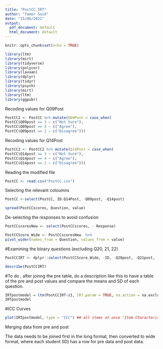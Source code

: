 ```yaml
---
title: "PostCC_IRT"
author: "Tamer Said"
date: "15/06/2021"
output:
  pdf_document: default
  html_document: default
---
```


```r
knitr::opts_chunk$set(echo = TRUE)
```

```r
library(ltm)
library(mirt)
library(tidyverse)
library(polycor)
library(lavaan)
library(dplyr) 
library(tidyr)
library(psych)
library(mirt)
library(ltm)
library(ggpubr)
```

Recoding values for Q09Post 

```r
PostCC2 <- PostCC %>% mutate(Q09Post = case_when(
PostCC$Q09post == 3 ~ c("Not Sure"),
PostCC$Q09post == 4 ~ c("Agree"),
PostCC$Q09post == 2 ~ c("Disagree")))
```

Recoding values for Q14Post 
```r
PostCC2 <- PostCC2 %>% mutate(Q14Post = case_when(
PostCC$Q14post == 3 ~ c("Not Sure"),
PostCC$Q14post == 4 ~ c("Agree"),
PostCC$Q14post == 2 ~ c("Disagree")))
```

Reading the modified file
```r
PostCC <- read.csv("PostCC.csv")
```

Selecting the relevant coloumns 

```r
PostCC <-select(PostCC, ID:Q14Post, -Q09post, -Q14post)
```

```r
spread(PostCCscores, Question, value)
```
De-selecting the responses to avoid confusion

```r
PostCCscoresNew <- select(PostCCscores, - Response)
```

```r
PostCCScore_Wide <- PostCCscoresNew  %>%
pivot_wider(names_from = Question, values_from = value)
```



#Examining the binary questions (excluding Q20, 21, 22)

```r
PostCCIRT <- dplyr::select(PostCCScore_Wide, -ID, -Q20post, -Q21post, -Q22post)
```

```r
describe(PostCCIRT)
```
#To do , after joinng the pre table, do a description like this to have a table of the pre and post values and compare the means and SD of each question. 

```r
IRTpostmodel = ltm(PostCCIRT~z1, IRT.param = TRUE, na.action = na.exclude)#na exclude command, excludes missing values
IRTpostmodel
```
#ICC Curves
```r
plot(IRTpostmodel, type = "ICC") ## all items at once "Item Characterisitc Curve"
```


Merging data from pre and post 

The data needs to be joined first in the long format, then converted to wide format, where each student (ID) has a row for pre data and post data. 


